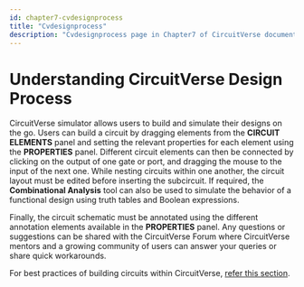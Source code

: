 ```yaml
---
id: chapter7-cvdesignprocess
title: "Cvdesignprocess"
description: "Cvdesignprocess page in Chapter7 of CircuitVerse documentation."
---
```


# Understanding CircuitVerse Design Process

CircuitVerse simulator allows users to build and simulate their designs on the go. Users can build a circuit by dragging elements from the **CIRCUIT ELEMENTS** panel and setting the relevant properties for each element using the **PROPERTIES** panel. Different circuit elements can then be connected by clicking on the output of one gate or port, and dragging the mouse to the input of the next one. While nesting circuits within one another, the circuit layout must be edited before inserting the subcircuit. If required, the **Combinational Analysis** tool can also be used to simulate the behavior of a functional design using truth tables and Boolean expressions.

Finally, the circuit schematic must be annotated using the different annotation elements available in the **PROPERTIES** panel. Any questions or suggestions can be shared with the CircuitVerse Forum where CircuitVerse mentors and a growing community of users can answer your queries or share quick workarounds.

For best practices of building circuits within CircuitVerse, [refer this section](/chapter2/3bestpracticescv.mdx).
